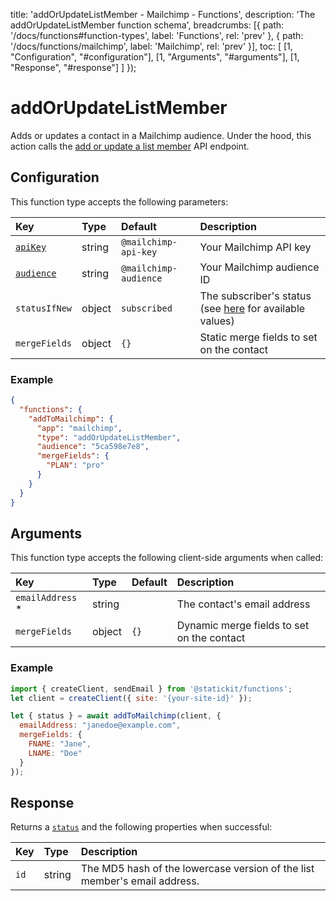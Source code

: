 
  title: 'addOrUpdateListMember - Mailchimp - Functions',
  description: 'The addOrUpdateListMember function schema',
  breadcrumbs: [{
    path: '/docs/functions#function-types',
    label: 'Functions',
    rel: 'prev'
  },
  {
    path: '/docs/functions/mailchimp',
    label: 'Mailchimp',
    rel: 'prev'
  }],
  toc: [
    [1, "Configuration", "#configuration"],
    [1, "Arguments", "#arguments"],
    [1, "Response", "#response"]
  ]
});

# addOrUpdateListMember

Adds or updates a contact in a Mailchimp audience. Under the hood, this action calls the [add or update a list member](https://mailchimp.com/developer/reference/lists/list-members/#put_/lists/-list_id-/members/-subscriber_hash-) API endpoint.

## Configuration

This function type accepts the following parameters:

| Key                        | Type                     | Default                        | Description                                                  |
| :------------------------- | :----------------------- | :----------------------------- | :----------------------------------------------------------- |
| [`apiKey`](/docs/functions/mailchimp#api-key)       | string                   | `@mailchimp-api-key`           | Your Mailchimp API key                                       |
| [`audience`](/docs/functions/mailchimp#audience-id)    | string                   | `@mailchimp-audience`          | Your Mailchimp audience ID                                   |
| `statusIfNew`              | object                   | `subscribed`                   | The subscriber's status (see [here](https://mailchimp.com/developer/reference/lists/list-members/#put_/lists/-list_id-/members/-subscriber_hash-) for available values)                          |
| `mergeFields`              | object                   | `{}`                           | Static merge fields to set on the contact                    |

### Example

```json
{
  "functions": {
    "addToMailchimp": {
      "app": "mailchimp",
      "type": "addOrUpdateListMember",
      "audience": "5ca598e7e8",
      "mergeFields": {
        "PLAN": "pro"
      }
    }
  }
}
```

## Arguments

This function type accepts the following client-side arguments when called:

| Key                        | Type                     | Default                        | Description                                                  |
| :------------------------- | :----------------------- | :----------------------------- | :----------------------------------------------------------- |
| `emailAddress` *           | string                   |                                | The contact's email address                                  |
| `mergeFields`              | object                   | `{}`                           | Dynamic merge fields to set on the contact                   |

### Example

```js
import { createClient, sendEmail } from '@statickit/functions';
let client = createClient({ site: '{your-site-id}' });

let { status } = await addToMailchimp(client, {
  emailAddress: "janedoe@example.com",
  mergeFields: {
    FNAME: "Jane",
    LNAME: "Doe"
  }
});
```

## Response

Returns a [`status`](/docs/functions#responses) and the following properties when successful:

| Key                        | Type                     |  Description                                                 |
| :------------------------- | :----------------------- | :----------------------------------------------------------- |
| `id`                       | string                   | The MD5 hash of the lowercase version of the list member's email address. |
